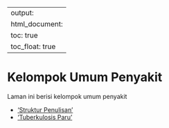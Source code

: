 
---
output:
  html_document:
    toc: true
    toc_float: true
---

# Kelompok Umum Penyakit

Laman ini berisi kelompok umum penyakit

* ['Struktur Penulisan'](https://lamurian.github.io/PPK)
* ['Tuberkulosis Paru'](https://lamurian.github.io/PPK/kelompok_umum/TB_paru)
